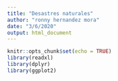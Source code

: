 ```yaml
---
title: "Desastres naturales"
author: "ronny hernandez mora"
date: "3/6/2020"
output: html_document
---
```


```r
knitr::opts_chunk$set(echo = TRUE)
library(readxl)
library(dplyr)
library(ggplot2)
```

